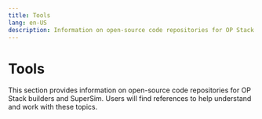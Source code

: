 ```yaml
---
title: Tools
lang: en-US
description: Information on open-source code repositories for OP Stack builders and SuperSim.
---
```



# Tools

This section provides information on open-source code repositories for OP Stack builders and SuperSim. Users will find references to help understand and work with these topics.

<Cards>
  <Card title="Open-Source Code Repository for OP Stack Builders" href="/builders/app-developers/tools/ecosystem-overview" />

  <Card title="SuperSim" href="/builders/app-developers/tools/supersim" />
</Cards>
